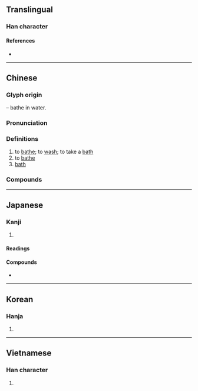 {{also|溶}}
{{character info/new}}
==Translingual==

===Han character===
{{Han char|rn=85|rad=水|as=07|sn=10|four=38168|canj=ECOR|ids=⿰氵谷}}

====References====
* {{Han ref|kx=0625.090|dkj=17496|dj=1023.060|hdz=31629.030|uh=6D74|ud=28020|bh=AF44|bd=44868}}

----

==Chinese==
{{zh-forms}}

===Glyph origin===
{{Han etyl}}
{{Han compound|水|alt1=氵|t1=water|谷|ls=psc|c1=s|c2=p}} – bathe in water.

===Pronunciation===
{{zh-pron
|m=yù
|m-s=
|c=juk6
|c-t=
|g=
|h=pfs=
|j=
|mb=
|md=
|mn=qz:ia̍k/tw,xm,zz:e̍k/io̍k
|mn_note=ia̍k/e̍k - vernacular; io̍k - literary
|mn-t=
|w=
|x=
|mc=y
|oc=y
|cat=v,n
}}

===Definitions===
{{zh-hanzi}}

# to [[bathe]]; to [[wash]]; to take a [[bath]]
# to [[bathe]] {{n-g|(in the sun, wind, etc.)}}
# [[bath]]

===Compounds===
{{zh-der|沐浴露|浴液|淋浴|三浴三熏|三釁三浴|公共浴場|冷水浴|冷浴|出浴|土耳其浴|坐浴|日光浴|桑那浴|森林浴|永浴愛河|沐浴|沐浴春風|沐浴焚香|沐浴鹽|泡沫浴|浴佛|浴佛節|浴堂|浴場|浴室|浴巾|浴帽|浴德|浴日|浴池|浴火重生|浴療|浴盆|浴缸|浴蘭時節|浴血|浴血奮戰|浴衣|浴袍|浴鐵|海水浴|海水浴場|浸浴|淴浴|溫泉浴|澡身浴德|蒸氣浴|空氣浴|芬蘭浴|藥浴|衛浴設備|補天浴日|避火浴血|釁浴|風浴|齋戒沐浴|浴斛}}

----

==Japanese==

===Kanji===
{{ja-kanji|grade=4|rs=水07}}

# {{defn|lang=ja|sort=水07}}

====Readings====
{{ja-readings
|goon=よく
|kanon=よく
|kun=あ-びる, あ-びせる
|nanori=あみ, えき, さこ
}}

====Compounds====
* {{ja-r|浴衣|ゆかた}}

----

==Korean==

===Hanja===
{{ko-hanja|hangeul=욕|eumhun=|rv=yok|mr=yok|y=yok}}

# {{defn|lang=ko|sort=水07}}

----

==Vietnamese==

===Han character===
{{vi-readings|rs=水07|hanviet=dục}}

# {{defn|lang=vi|sort=水07}}

{{cln|vi|Han tu}}